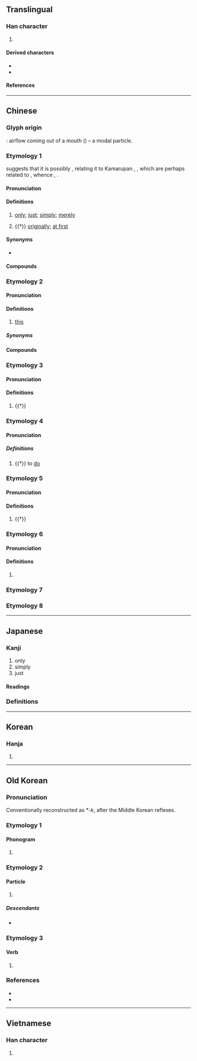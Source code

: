 {{also|兄|隻|衹|祇}}
{{character info}}
==Translingual==
{{stroke order|type=animate}}

===Han character===
{{Han char|rn=30|rad=口|as=02|sn=5|four=60800|canj=RC|ids=⿱口八}}

# {{mul-shuowen radical-def|49}}

====Derived characters====
* {{l|mul|[[伿]], [[呮]], [[𡛰]], [[帜]], [[怾]], [[抧]], [[𣲵]], [[𤝖]], [[𬲬]], [[枳]], [[炽]], [[𬋦]], [[胑]], [[积]], [[𧙋]], [[𫪉]], [[𮁦]], [[𥿗]]([[织]]), [[䍉]], [[𦐖]], [[职]], [[𧊄]], [[䛊]]([[识]]), [[𧲻]], [[𧵙]], [[𨈪]], [[軹]]([[轵]]), [[𠷓]], [[鉙]], [[𫖆]], [[𩢢]], [[𩨵]], [[䳅]], [[齞]]}}
* {{l|mul|[[𠙂]], [[𨒅]], [[𭣗]], [[𣭓]], [[咫]], [[𧻍]], [[㰨]], [[𫪫]], [[𩿦]], [[𫪩]], [[嘦]], [[𦭜]], [[𩬫]], [[㡶]], [[疻]], [[𠤴]], [[䅩]]}}

====References====
{{Han ref|kx=0172.050|dkj=03239|dj=0383.010|hdz=10570.030|uh=53EA}}

----

==Chinese==

===Glyph origin===
{{Han etym}}
{{liushu|p}}: airflow coming out of a mouth ({{zh-l|*口}}) – a modal particle.

===Etymology 1===
{{zh-forms|t2=衹|t3=祇|t4=祗|alt=秖}}
{{zh-ref|Schuessler (2007)}} suggests that it is possibly {{der|zh|sit}}, relating it to Kamarupan {{m|und||ke}}, {{m|und||kʰe|one}}, which are perhaps related to {{cog|sit-pro|*r-kjaŋ||single}}, whence {{cog|bo|རྐྱང||single}}, {{cog|my|ချင်း||single}}.

====Pronunciation====
{{zh-pron
|m=zhǐ
|m-s=zi3
|c=zi2
|c-t=zi2
|g=ziit6
|h=pfs=chṳ́/chṳt;gd=zed5
|j=zi2
|mb=cǐ
|md=cī
|mn=chí
|mn-t=zi2
|w=2tsr,4tseq
|x=zhr3
|mc=1
|oc=1
|ma=y
|cat=adv
}}

====Definitions====
{{zh-hanzi}}

# [[only]]; [[just]]; [[simply]]; [[merely]]
#: {{zh-x|我 只 去 過 一 次。|I've '''only''' been there once.}}
#: {{zh-x|湯 裡 只 放 了 一點兒{r} 胡椒粉。|There was '''just''' a hint of pepper in the soup.}}
# {{†}} [[originally]]; [[at first]]

====Synonyms====
* {{s|only}}
{{zh-syn-saurus|僅僅}}

====Compounds====
{{zh-der|fold=1|只知其一，不知其二|只爭旦夕|只許州官放火，不許百姓點燈|弱水三千，只取一瓢飲|只道|只可|只有|只須|好漢只怕病來磨|只顧|只知有己，不知有人|只消|只合|只當|只教|只有出的氣，沒有進的氣|只要功夫深，鐵杵磨成針|只甚|只在|不怕官，只怕管|只此一家，別無分店|不管講雞講鴨，我只講鵝|天下無難事，只怕有心人|世上無難事，只怕有心人|只管|只認錢不認人|只索|只欠東風|不怕縣官，只怕現管|只是|只能|不圖打點，只圖混水|不只|只怕|只待|只重衣衫不重人|不管生癬生瘡，我只生癩|只可意會，不可言傳|只好|僅只|只會|只見樹木，不見森林|只見|只要|只今|只得|萬事俱備，只欠東風|破蒸籠，只會撒氣|是非只為多開口|敢只是|逢人只說三分話|肐膊只折在袖子裡|英雄只怕病來磨|賊沒種，只怕哄|豈只|蚊子遭扇打，只為嘴傷人}}

===Etymology 2===
{{zh-forms|alt=茲-Min}}
{{rfe|zh|Related to {{zh-l|這}}, {{zh-l|茲}}?}}

====Pronunciation====
{{zh-pron
|m=zhǐ
|c=zi2
|md=cī
|mn=qz:chí
|mn-t=zi2
|mc=2
|ma=y
|mda=Cdo this ci.ogg
|cat=part
}}

====Definitions====
{{zh-hanzi}}

# {{lb|zh|literary|or|Min}} [[this]]

=====Synonyms=====
{{zh-dial|這}}

====Compounds====
{{zh-der|只久|只裡|只塊|只回|只邊|只角|只輪|只幫|只兩幫|只行|只滿|只盤|只仂囝|只隻}}

===Etymology 3===
{{zh-forms}}
{{rfe|zh}}

====Pronunciation====
{{zh-pron
|m=zhǐ
|c=zi2
|mc=2
|oc=2
|ma=y
|cat=part
}}

====Definitions====
{{zh-hanzi}}

# {{†}} {{n-g|A modal particle.}}

===Etymology 4===
{{zh-forms}}
{{rfe|zh}}

====Pronunciation====
{{zh-pron
|m=zhǐ
|c=zi2
|cat=v
}}

=====Definitions=====
{{zh-hanzi}}

# {{†}} to [[do]]

===Etymology 5===
{{zh-forms}}
{{rfe|zh|Related to {{zh-l|著/着|tr=zhe}}?}}

====Pronunciation====
{{zh-pron
|m=zhǐ,tl=y
|c=zi2
|cat=part
}}

====Definitions====
{{zh-hanzi}}

# {{†}} {{n-g|Progressive particle, akin to {{zh-l|著/着|tr=zhe}}.}} {{defdate|Yuan–Ming}}

===Etymology 6===
{{zh-forms}}
{{rfe|zh}}

====Pronunciation====
{{zh-pron
|m=Zhǐ
|c=zi2
|mc=2
|oc=2
|ma=zh-zhǐ.ogg
|cat=pn
}}

====Definitions====
{{zh-hanzi}}

# {{surname|zh}}

===Etymology 7===
{{zh-see|隻}}

===Etymology 8===
{{zh-see|咫|v}}

{{zh-cat|Beginning}}

----

==Japanese==

===Kanji===
{{ja-kanji|grade=|rs=口02}}

# only
# simply
# just

====Readings====
{{ja-readings
|goon=し
|kanon=し
|kun=ただ-
}}

===Definitions===
{{ja-kanjitab|ただ|yomi=k}}
{{ja-see|ただ}}

----

==Korean==

===Hanja===
{{ko-hanja|지}}

# {{rfdef|ko|sort=口02}}

----

==Old Korean==

===Pronunciation===
Conventionally reconstructed as ''*-k'', after the Middle Korean reflexes.

===Etymology 1===

====Phonogram====
{{head|oko|phonogram|tr=*-k}}

# {{non-gloss definition|A consonantal [[phonogram]] denoting coda consonant *-k.}}

===Etymology 2===

====Particle====
{{head|oko|particle|tr=*-k}}

# {{n-g|An [[emphatic]] particle attached to the connective form of verbs.}}

=====Descendants=====
* {{desc|okm|ㄱ|tr=-k}}

===Etymology 3===

====Verb====
{{head|oko|verb|tr=*ki-}}

# {{uncertain|oko|nohypothesis=y}} {{n-g|It usually appears after other verbs, taking the honorific suffix {{m|oko|賜|tr=*-si}}, and appears to be some kind of auxiliary. It has no known Middle Korean reflex. Nam Pung-hyeon speculates whether it might be connected to or be a variant of {{m|oko|在|tr=*KYE-}}.}}

===References===
* {{cite-journal|title={{lang|ko|시상의 조동사 '在/𠂇/겨-'의 발달'}}|trans-title=The development of the aspectual auxiliary ''kye-''|author={{lang|ko|남풍현}}|pages=5—34|journal=Gugeo gukmunhak|volume=138|year=2004}}
* {{cite-book|author={{lang|ko|황선엽}} (Hwang Seon-yeop) et al.|title={{lang|ko|석독구결사전/釋讀口訣辭典}}|trans-title=Dictionary of interpretive ''gugyeol''|publisher=Bakmunsa|year=2009|isbn=978-89-94024-04-2|pages=411—549}}

----

==Vietnamese==

===Han character===
{{vi-readings|reading=[[chỉ]], [[chích]]|rs=口02}}

# {{rfdef|vi|sort=口02}}